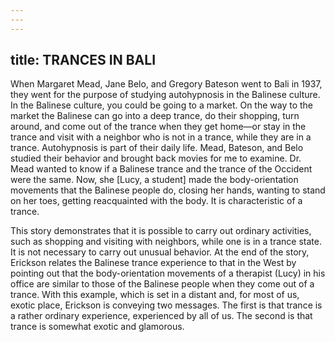 ```yaml
---
---
---
```

title: TRANCES IN BALI
---




When Margaret Mead, Jane Belo, and Gregory Bateson went to Bali in 1937, they went for the purpose of studying autohypnosis in the Balinese culture. In the Balinese culture, you could be going to a market. On the way to the market the Balinese can go into a deep trance, do their shopping, turn around, and come out of the trance when they get home—or stay in the trance and visit with a neighbor who is not in a trance, while they are in a trance. Autohypnosis is part of their daily life. Mead, Bateson, and Belo studied their behavior and brought back movies for me to examine. Dr. Mead wanted to know if a Balinese trance and the trance of the Occident were the same. Now, she [Lucy, a student] made the body-orientation movements that the Balinese people do, closing her hands, wanting to stand on her toes, getting reacquainted with the body. It is characteristic of a trance.




This story demonstrates that it is possible to carry out ordinary activities, such as shopping and visiting with neighbors, while one is in a trance state. It is not necessary to carry out unusual behavior. At the end of the story, Erickson relates the Balinese trance experience to that in the West by pointing out that the body-orientation movements of a therapist (Lucy) in his office are similar to those of the Balinese people when they come out of a trance. With this example, which is set in a distant and, for most of us, exotic place, Erickson is conveying two messages. The first is that trance is a rather ordinary experience, experienced by all of us. The second is that trance is somewhat exotic and glamorous.